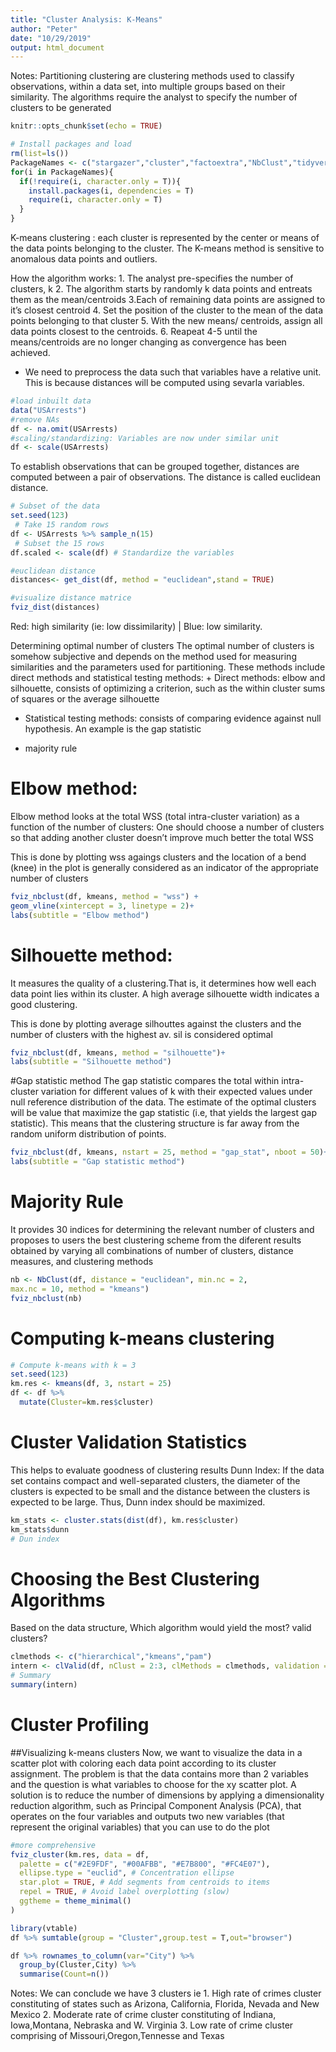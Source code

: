 ```yaml
---
title: "Cluster Analysis: K-Means"
author: "Peter"
date: "10/29/2019"
output: html_document
---
```

Notes: Partitioning clustering are clustering methods used to classify observations, within a data set, into multiple groups based on their similarity. The algorithms require the analyst to specify the number of clusters to be generated

```r
knitr::opts_chunk$set(echo = TRUE)
```


```r
# Install packages and load
rm(list=ls())
PackageNames <- c("stargazer","cluster","factoextra","NbClust","tidyverse","fpc","clValid")
for(i in PackageNames){
  if(!require(i, character.only = T)){
    install.packages(i, dependencies = T)
    require(i, character.only = T)
  }
}

```

K-means clustering : each cluster is represented by the center or means of the data points belonging to the cluster. The K-means method is sensitive to anomalous data points and outliers.

 How the algorithm works:
 1. The analyst pre-specifies the number of clusters, k
 2. The algorithm starts by randomly k data points and entreats them as the mean/centroids
 3.Each of remaining data points are assigned to it's closest centroid
 4. Set the position of the cluster to the mean of the data points belonging to that cluster
 5. With the new means/ centroids, assign all data points closest to the centroids.
 6. Reapeat 4-5 until the means/centroids are no longer changing as convergence has been achieved.
 
 
 + We need to preprocess the data such that variables have a relative unit. This is because distances will be computed using sevarla variables.

```r
#load inbuilt data
data("USArrests")
#remove NAs
df <- na.omit(USArrests)
#scaling/standardizing: Variables are now under similar unit 
df <- scale(USArrests)
```

To establish observations that can be grouped together, distances are computed between a pair of observations. The distance is called euclidean distance.

```r
# Subset of the data
set.seed(123)
 # Take 15 random rows
df <- USArrests %>% sample_n(15)
 # Subset the 15 rows
df.scaled <- scale(df) # Standardize the variables
```


```r
#euclidean distance
distances<- get_dist(df, method = "euclidean",stand = TRUE)

```

```r
#visualize distance matrice
fviz_dist(distances)
```

Red: high similarity (ie: low dissimilarity) | Blue: low similarity. 

Determining optimal number of clusters
The optimal number of clusters is somehow subjective and depends on the method used for measuring similarities and the parameters used for partitioning.
These methods include direct methods and statistical testing methods:
+ Direct methods: elbow and silhouette, consists of optimizing a criterion, such as the within cluster sums of squares or the average silhouette

+ Statistical testing methods: consists of comparing evidence against null hypothesis. An example is the gap statistic

+ majority rule

# Elbow method: 
Elbow method looks at the total WSS (total intra-cluster variation) as a function of the number of clusters: One should choose a number of clusters so that adding another cluster doesn’t improve much better the total WSS

This is done by plotting wss agaings clusters  and the location of a bend (knee) in the plot is generally considered as an
indicator of the appropriate number of clusters
```r
fviz_nbclust(df, kmeans, method = "wss") +
geom_vline(xintercept = 3, linetype = 2)+
labs(subtitle = "Elbow method")
```

# Silhouette method:
It measures the quality of a clustering.That is, it determines how well each data point lies within its cluster. A high average
silhouette width indicates a good clustering.

This is done by plotting average silhouttes against the clusters and the number of clusters with the highest av. sil is considered optimal 
```r

fviz_nbclust(df, kmeans, method = "silhouette")+
labs(subtitle = "Silhouette method")
```

#Gap statistic method
The gap statistic compares the total within intra-cluster variation for different values of k with their expected values under null reference distribution of the data. The estimate of the optimal clusters will be value that maximize the gap statistic (i.e, that yields the largest gap statistic). This means that the clustering structure is far away from the random uniform distribution of points.
```r

fviz_nbclust(df, kmeans, nstart = 25, method = "gap_stat", nboot = 50)+
labs(subtitle = "Gap statistic method")

```
# Majority Rule
It provides 30 indices for determining the relevant number of clusters and proposes to users the best clustering scheme from the diferent results obtained by varying all combinations of number of clusters, distance measures, and clustering methods
```r
nb <- NbClust(df, distance = "euclidean", min.nc = 2,
max.nc = 10, method = "kmeans")
fviz_nbclust(nb)
```

# Computing k-means clustering
```r
# Compute k-means with k = 3
set.seed(123)
km.res <- kmeans(df, 3, nstart = 25)
df <- df %>% 
  mutate(Cluster=km.res$cluster)
```




# Cluster Validation Statistics
This helps to evaluate goodness of clustering results
Dunn Index: If the data set contains compact and well-separated clusters, the diameter of the clusters is expected to be small and the distance between the clusters is expected to be large. Thus, Dunn index should be maximized.
```r
km_stats <- cluster.stats(dist(df), km.res$cluster)
km_stats$dunn
# Dun index
```

# Choosing the Best Clustering Algorithms
Based on the data structure, Which algorithm would yield the most? valid clusters?
```r
clmethods <- c("hierarchical","kmeans","pam")
intern <- clValid(df, nClust = 2:3, clMethods = clmethods, validation = "internal")
# Summary
summary(intern)
```

# Cluster Profiling

##Visualizing k-means clusters
Now, we want to visualize the data in a scatter plot with coloring each data point according to its cluster assignment.
The problem is that the data contains more than 2 variables and the question is what variables to choose for the xy scatter plot.
A solution is to reduce the number of dimensions by applying a dimensionality reduction algorithm, such as Principal Component Analysis (PCA), that operates on the four variables and outputs two new variables (that represent the original variables)
that you can use to do the plot
```r
#more comprehensive
fviz_cluster(km.res, data = df,
  palette = c("#2E9FDF", "#00AFBB", "#E7B800", "#FC4E07"),
  ellipse.type = "euclid", # Concentration ellipse
  star.plot = TRUE, # Add segments from centroids to items
  repel = TRUE, # Avoid label overplotting (slow)
  ggtheme = theme_minimal()
)
```
```r
library(vtable)
df %>% sumtable(group = "Cluster",group.test = T,out="browser")

df %>% rownames_to_column(var="City") %>% 
  group_by(Cluster,City) %>% 
  summarise(Count=n())
```

Notes:
We can conclude we have 3 clusters ie
1. High rate of crimes cluster constituting of states such as Arizona, California, Florida, Nevada and New Mexico
2. Moderate rate of crime cluster constituting of Indiana, Iowa,Montana, Nebraska and W. Virginia
3. Low rate of crime cluster comprising of Missouri,Oregon,Tennesse and Texas
